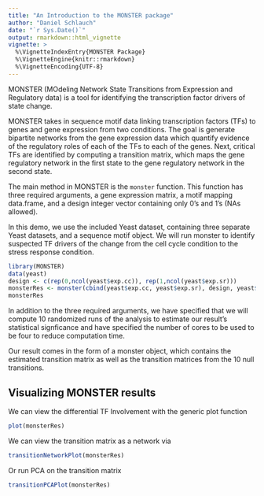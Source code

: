```yaml
---
title: "An Introduction to the MONSTER package"
author: "Daniel Schlauch"
date: "`r Sys.Date()`"
output: rmarkdown::html_vignette
vignette: >
  %\VignetteIndexEntry{MONSTER Package}
  %\VignetteEngine{knitr::rmarkdown}
  %\VignetteEncoding{UTF-8}
---
```


MONSTER (MOdeling Network State Transitions from Expression and Regulatory data) is a tool for identifying the transcription factor drivers of state change.

MONSTER takes in sequence motif data linking transcription factors (TFs) to genes and gene expression from two conditions. The goal is generate bipartite networks from the gene expression data which quantify evidence of the regulatory roles of each of the TFs to each of the genes. Next, critical TFs are identified by computing a transition matrix, which maps the gene regulatory network in the first state to the gene regulatory network in the second state.

The main method in MONSTER is the `monster` function.  This function has three required arguments, a gene expression matrix, a motif mapping data.frame, and a design integer vector containing only 0's and 1's (NAs allowed).

In this demo, we use the included Yeast dataset, containing three separate Yeast datasets, and a sequence motif object.
We will run monster to identify suspected TF drivers of the change from the cell cycle condition to the stress response condition. 

```r
library(MONSTER)
data(yeast)
design <- c(rep(0,ncol(yeast$exp.cc)), rep(1,ncol(yeast$exp.sr)))
monsterRes <- monster(cbind(yeast$exp.cc, yeast$exp.sr), design, yeast$motif, nullPerms=10, numMaxCores=4)
monsterRes
```

In addition to the three required arguments, we have specified that we will compute 10 randomized runs of the analysis to estimate our result's statistical signficance and have specified the number of cores to be used to be four to reduce computation time.

Our result comes in the form of a monster object, which contains the estimated transition matrix as well as the transition matrices from the 10 null transitions.

## Visualizing MONSTER results

We can view the differential TF Involvement with the generic plot function

```r
plot(monsterRes)
```

We can view the transition matrix as a network via 

```r
transitionNetworkPlot(monsterRes)
```

Or run PCA on the transition matrix
```r
transitionPCAPlot(monsterRes)
```
